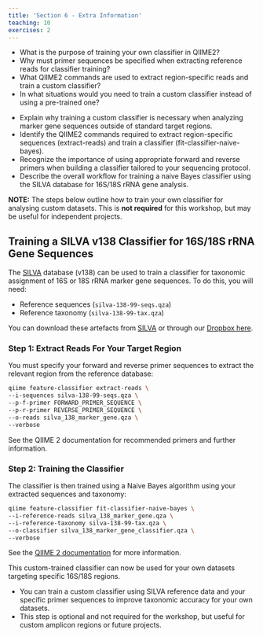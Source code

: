 ```yaml
---
title: 'Section 6 - Extra Information'
teaching: 10
exercises: 2
---
```


:::::::::::::::::::::::::::::::::::::: questions 

- What is the purpose of training your own classifier in QIIME2?
- Why must primer sequences be specified when extracting reference reads for classifier training?
- What QIIME2 commands are used to extract region-specific reads and train a custom classifier?
- In what situations would you need to train a custom classifier instead of using a pre-trained one? 

::::::::::::::::::::::::::::::::::::::::::::::::

::::::::::::::::::::::::::::::::::::: objectives

- Explain why training a custom classifier is necessary when analyzing marker gene sequences outside of standard target regions.
- Identify the QIIME2 commands required to extract region-specific sequences (extract-reads) and train a classifier (fit-classifier-naive-bayes).
- Recognize the importance of using appropriate forward and reverse primers when building a classifier tailored to your sequencing protocol.
- Describe the overall workflow for training a naive Bayes classifier using the SILVA database for 16S/18S rRNA gene analysis.

::::::::::::::::::::::::::::::::::::::::::::::::

:::callout
**NOTE:** The steps below outline how to train your own classifier for analysing custom datasets. This is **not required** for this workshop, but may be useful for independent projects.
:::

## Training a SILVA v138 Classifier for 16S/18S rRNA Gene Sequences
The [SILVA](https://www.arb-silva.de/) database (v138) can be used to train a classifier for taxonomic assignment of 16S or 18S rRNA marker gene sequences. To do this, you will need:

- Reference sequences (`silva-138-99-seqs.qza`)
- Reference taxonomy (`silva-138-99-tax.qza`)

You can download these artefacts from [SILVA](https://www.arb-silva.de/download/archive/) or through our [Dropbox here](https://www.dropbox.com/s/x8ogeefjknimhkx/classifier_files.zip?dl=0). 

### Step 1: Extract Reads For Your Target Region
You must specify your forward and reverse primer sequences to extract the relevant region from the reference database:
```bash
qiime feature-classifier extract-reads \
--i-sequences silva-138-99-seqs.qza \
--p-f-primer FORWARD_PRIMER_SEQUENCE \
--p-r-primer REVERSE_PRIMER_SEQUENCE \
--o-reads silva_138_marker_gene.qza \
--verbose
```
See the QIIME 2 documentation for recommended primers and further information.

### Step 2: Training the Classifier
The classifier is then trained using a Naive Bayes algorithm using your extracted sequences and taxonomy:
```bash
qiime feature-classifier fit-classifier-naive-bayes \
--i-reference-reads silva_138_marker_gene.qza \
--i-reference-taxonomy silva-138-99-tax.qza \
--o-classifier silva_138_marker_gene_classifier.qza \
--verbose
```
See the [QIIME 2 documentation](https://docs.qiime2.org/2023.9/plugins/available/feature-classifier/fit-classifier-naive-bayes/) for more information. 

This custom-trained classifier can now be used for your own datasets targeting specific 16S/18S regions.

::::::::::::::::::::::::::::::::::::: keypoints 

- You can train a custom classifier using SILVA reference data and your specific primer sequences to improve taxonomic accuracy for your own datasets.
- This step is optional and not required for the workshop, but useful for custom amplicon regions or future projects.

::::::::::::::::::::::::::::::::::::::::::::::::

